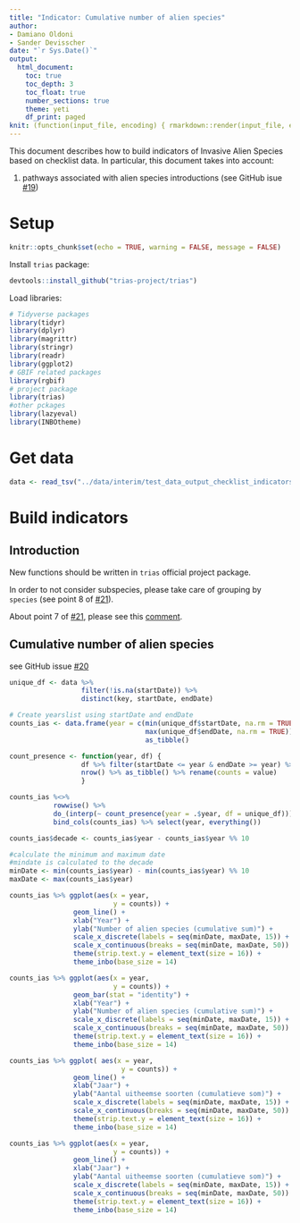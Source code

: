 ```yaml
---
title: "Indicator: Cumulative number of alien species"
author:
- Damiano Oldoni
- Sander Devisscher
date: "`r Sys.Date()`"
output:
  html_document:
    toc: true
    toc_depth: 3
    toc_float: true
    number_sections: true
    theme: yeti
    df_print: paged
knit: (function(input_file, encoding) { rmarkdown::render(input_file, encoding = encoding, output_file = paste0("../docs/",sub(".Rmd", ".html", basename(input_file))))})
---
```


This document describes how to build indicators of Invasive Alien Species based on checklist data. In particular, this document takes into account:

1. pathways associated with alien species introductions (see GitHub isue [#19](https://github.com/trias-project/pipeline/issues/19))

# Setup

```r
knitr::opts_chunk$set(echo = TRUE, warning = FALSE, message = FALSE)
```

Install `trias` package:

```r
devtools::install_github("trias-project/trias")
```

Load libraries:

```r
# Tidyverse packages
library(tidyr)
library(dplyr)
library(magrittr)
library(stringr)
library(readr)
library(ggplot2)
# GBIF related packages
library(rgbif)
# project package
library(trias)
#other pckages
library(lazyeval)
library(INBOtheme)

```

# Get data

```r
data <- read_tsv("../data/interim/test_data_output_checklist_indicators.tsv")

```

# Build indicators

## Introduction

New functions should be written in `trias` official project package.

In order to not consider subspecies, please take care of grouping by `species` (see point 8 of [#21](https://github.com/trias-project/pipeline/issues/21)).

About point 7 of [#21](https://github.com/trias-project/pipeline/issues/21), please see this [comment](https://github.com/trias-project/pipeline/issues/21#issuecomment-381164874).

## Cumulative number of alien species

see GitHub issue [#20](https://github.com/trias-project/pipeline/issues/20)

```r

unique_df <- data %>%
                  filter(!is.na(startDate)) %>%
                  distinct(key, startDate, endDate)

# Create yearslist using startDate and endDate 
counts_ias <- data.frame(year = c(min(unique_df$startDate, na.rm = TRUE):
                                  max(unique_df$endDate, na.rm = TRUE))) %>%
                                  as_tibble()

count_presence <- function(year, df) {
                  df %>% filter(startDate <= year & endDate >= year) %>%
                  nrow() %>% as_tibble() %>% rename(counts = value)
                  }

counts_ias %<>%
           rowwise() %>%
           do_(interp(~ count_presence(year = .$year, df = unique_df))) %>%
           bind_cols(counts_ias) %>% select(year, everything())
```

```r
counts_ias$decade <- counts_ias$year - counts_ias$year %% 10
```

```r
#calculate the minimum and maximum date
#mindate is calculated to the decade
minDate <- min(counts_ias$year) - min(counts_ias$year) %% 10
maxDate <- max(counts_ias$year)
```


```r

counts_ias %>% ggplot(aes(x = year, 
                          y = counts)) +
                geom_line() +
                xlab("Year") +
                ylab("Number of alien species (cumulative sum)") +
                scale_x_discrete(labels = seq(minDate, maxDate, 15)) + 
                scale_x_continuous(breaks = seq(minDate, maxDate, 50)) +
                theme(strip.text.y = element_text(size = 16)) +
                theme_inbo(base_size = 14)

```

```r
counts_ias %>% ggplot(aes(x = year, 
                          y = counts)) +
                geom_bar(stat = "identity") +
                xlab("Year") +
                ylab("Number of alien species (cumulative sum)") +
                scale_x_discrete(labels = seq(minDate, maxDate, 15)) + 
                scale_x_continuous(breaks = seq(minDate, maxDate, 50)) +
                theme(strip.text.y = element_text(size = 16)) +
                theme_inbo(base_size = 14)
```

```r
counts_ias %>% ggplot( aes(x = year, 
                            y = counts)) +
                geom_line() +
                xlab("Jaar") +
                ylab("Aantal uitheemse soorten (cumulatieve som)") +
                scale_x_discrete(labels = seq(minDate, maxDate, 15)) + 
                scale_x_continuous(breaks = seq(minDate, maxDate, 50)) +
                theme(strip.text.y = element_text(size = 16)) +
                theme_inbo(base_size = 14)
```

```r
counts_ias %>% ggplot(aes(x = year, 
                          y = counts)) +
                geom_line() +
                xlab("Jaar") +
                ylab("Aantal uitheemse soorten (cumulatieve som)") +
                scale_x_discrete(labels = seq(minDate, maxDate, 15)) + 
                scale_x_continuous(breaks = seq(minDate, maxDate, 50)) +
                theme(strip.text.y = element_text(size = 16)) +
                theme_inbo(base_size = 14)
```


